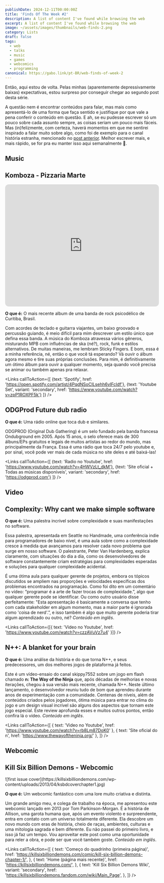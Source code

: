 ```yaml
---
publishDate: 2024-12-11T00:00:00Z
title: 'Finds Of The Week #2'
description: A list of content I've found while browsing the web
excerpt: A list of content I've found while browsing the web
image: ~/assets/images/thumbnails/web-finds-2.png
category: Lists
draft: false
tags:
  - web
  - talks
  - music
  - games
  - webcomics
  - programming
canonical: https://gabo.link/pt-BR/web-finds-of-week-2
---
```



<section class="px-6">

Então, aqui estou de volta. Pelas minhas (aparentemente depressivamente baixas) expectativas, estou surpreso por conseguir chegar ao segundo post desta série.

A questão nem é encontrar conteúdos para falar, mas mais como apresentá-lo de uma forma que faça sentido e justifique por que vale a pena conferir o conteúdo em questão. E ah, se eu pudesse escrever só um pouco sobre cada assunto sempre, as coisas seriam um pouco mais fáceis. Mas (in)felizmente, com certeza, haverá momentos em que me sentirei inspirado a falar muito sobre algo, como foi de exemplo para o canal história estranha, mencionado no [post anterior](https://gabo.link/pt-BR/web-finds-of-week-1). Melhor escrever mais, e mais rápido, se for pra eu manter isso aqui semanalmente 😬.

# Music

</section>

<ListItem>

## Komboza - Pizzaria Marte

<iframe
  style="border-radius:12px"
  src="https://open.spotify.com/embed/artist/4PqdNSoCILsehh6vIFcldf?utm_source=generator&theme=0"
  width="100%"
  height="400"
  frameBorder="0"
  allowfullscreen=""
  allow="autoplay; clipboard-write; encrypted-media; fullscreen; picture-in-picture"
  loading="lazy"
></iframe>

**O que é:** O mais recente album de uma banda de rock psicodélico de Curitiba, Brasil.

Com acordes de teclado e guitarra viajantes, um baixo groovado e percussão guiando, é meio difícil para mim descrever um estilo único que defina essa banda. A música do Komboza atravessa vários gêneros, misturando MPB com influências de ska (né?), rock, funk e estilos alternativos. De muitas maneiras, me lembram Sticky Fingers. E bom, essa é a minha referência, né, então o que você tá esperando? Vá ouvir o álbum agora mesmo e tire suas próprias conclusões. Para mim, é definitivamente um ótimo álbum para ouvir a qualquer momento, seja quando você precisa se animar ou também apenas pra relaxar.

<Links 
  callToAction={[
    {text: 'Spotify', href: 'https://open.spotify.com/artist/4PqdNSoCILsehh6vIFcldf'},
    {text: 'Youtube Set', variant: 'secondary', href: 'https://www.youtube.com/watch?v=zpP1ROXPF5k'} 
  ]}
/>
</ListItem>

<ListItem>

## ODGProd Future dub radio

<VideoFrame id="4HWVzLt_dkM" />

**O que é:** Uma rádio online que toca dub e similares.

ODGPROD (Original Dub Gathering) é um selo fundado pela banda francesa Ondubground em 2005. Após 15 anos, o selo oferece mais de 300 álbuns/EPs gratuitos e legais de muitos artistas ao redor do mundo, mas principalmente da França. Essa é uma rádio que toca 24/7 pelo youtube e, por sinal, você pode ver mais de cada música no site deles e até baixá-las!

<Links 
  callToAction={[
    {text: 'Radio no Youtube', href: 'https://www.youtube.com/watch?v=4HWVzLt_dkM'}, 
    {text: 'Site oficial + Todas as músicas disponíveis', variant: 'secondary', href: 'https://odgprod.com'}
  ]}
/>
</ListItem>

<section class="px-6">

# Video

</section>

<ListItem>

## Complexity: Why cant we make simple software

<VideoFrame id="czzAVuVz7u4" />

**O que é:** Uma palestra incrível sobre complexidade e suas manifestações no software.

Essa palestra, apresentada em Seattle no Handmade, uma conferência indie para programadores de baixo nível, é uma aula sobre como a complexidade cresce à medida que avançamos para resolver cada novo problema que surge em nosso software. O palestrante, Peter Van Hardenberg, explica claramente, com situações do dia a dia, como os desenvolvedores de software constantemente criam estratégias para complexidades esperadas e soluções para qualquer complexidade acidental.

É uma ótima aula para qualquer gerente de projetos, embora os tópicos discutidos se ampliem nas proporções e velocidades específicas dos problemas encontrados na programação. Como foi dito em um comentário no vídeo: “programar é a arte de fazer trocas de complexidade.”, algo que qualquer gerente pode se identificar. Ou como outro usuário disse perfeitamente: "Esta apresentação é basicamente a conversa que tenho com cada stakeholder em algum momento, mas a maior parte é ignorada como 'coisa de nerd'.”, e isso também é algo que muito gerente poderia tirar algum aprendizado ou outro, né? _Conteúdo em inglês_.

<Links callToAction={[{ text: 'Vídeo no Youtube', href: 'https://www.youtube.com/watch?v=czzAVuVz7u4' }]} />

</ListItem>

<ListItem>

## N++: A blanket for your brain

<VideoFrame id="rb8Lm87DoK0" />

**O que é:** Uma análise da história e do que torna N++, e seus predecessores, um dos melhores jogos de plataforma já feitos.

Este é um vídeo-ensaio do canal skippy7552 sobre um jogo em flash chamado **n: The Way of the Ninja** que, após décadas de melhorias e novas iterações, chegou à sua versão mais recente, chamada N++. Neste último lançamento, o desenvolvedor reuniu tudo de bom que aprendeu durante anos de experimentação com a comunidade. Centenas de níveis, além de conteúdos criados pelos jogadores, ótima música para entrar no clima do jogo e um design visual incrível são alguns dos aspectos que tornam este jogo especial. Este review aprofunda esses e muitos outros pontos, então confira lá o vídeo. _Conteúdo em inglês_.

<Links
  callToAction={[
    { text: 'Video no Youtube', href: 'https://www.youtube.com/watch?v=rb8Lm87DoK0' },
    { text: 'Site oficial do n', href: 'https://www.thewayoftheninja.org/' },
  ]}
/>

</ListItem>

<section class="px-6">

# Webcomic

</section>

<ListItem>

## Kill Six Billion Demons - Webcomic

<div class="mx-auto">
  ![first issue cover](https://killsixbilliondemons.com/wp-content/uploads/2013/04/ksbdcoverchapter1.jpg)
</div>

**O que é:** Um webcomic fantástico com uma lore muito criativa e distinta.

Um grande amigo meu, e colega de trabalho na época, me apresentou este webcomic lançado em 2013 por Tom Parkinson-Morgan. É a história de Allison, uma garota humana que, após um evento violento e surpreendente, entra em contato com um universo totalmente diferente. Ela descobre um novo mundo com eras de história, cheio de raças, ambientes, culturas e uma mitologia sagrada e bem diferente. Eu não passei do primeiro livro, e isso já faz um tempo. Vou aproveitar este post como uma oportunidade para reler a obra, e pode ser que você também goste. _Conteúdo em inglês_.

<Links
  callToAction={[
    {
      text: 'Começo do quadrinho (primeira página)',
      href: 'https://killsixbilliondemons.com/comic/kill-six-billion-demons-chapter-1/',
    },
    {
      text: 'Home (página mais recente)',
      href: 'https://killsixbilliondemons.com/',
    },
    {
      text: 'Kill Six Billion Demons Wiki',
      variant: 'secondary',
      href: 'https://killsixbilliondemons.fandom.com/wiki/Main_Page',
    },
  ]}
/>

</ListItem>
